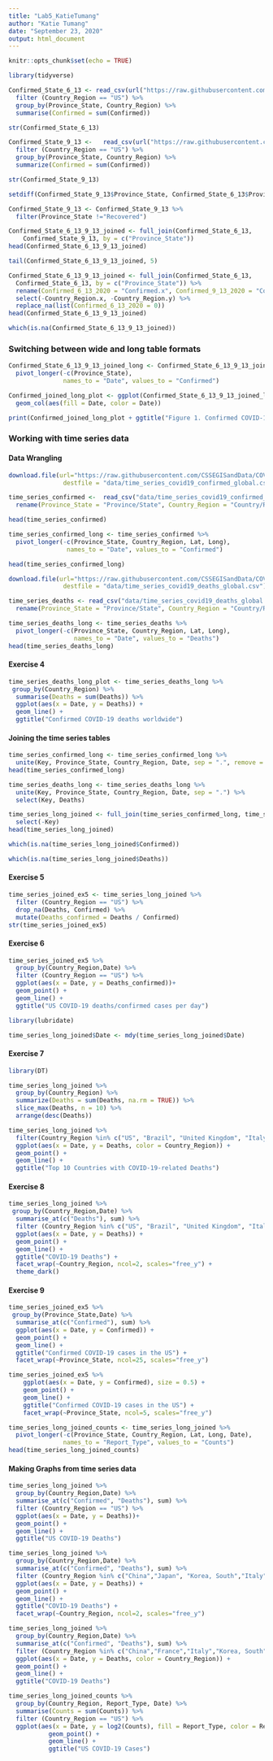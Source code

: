 ```yaml
---
title: "Lab5_KatieTumang"
author: "Katie Tumang"
date: "September 23, 2020"
output: html_document
---
```


```r
knitr::opts_chunk$set(echo = TRUE)
```

```r
library(tidyverse)
```

```r
Confirmed_State_6_13 <- read_csv(url("https://raw.githubusercontent.com/CSSEGISandData/COVID-19/master/csse_covid_19_data/csse_covid_19_daily_reports/06-13-2020.csv")) %>%
  filter (Country_Region == "US") %>% 
  group_by(Province_State, Country_Region) %>% 
  summarise(Confirmed = sum(Confirmed)) 
```


```r
str(Confirmed_State_6_13)
```

```r
Confirmed_State_9_13 <-   read_csv(url("https://raw.githubusercontent.com/CSSEGISandData/COVID-19/master/csse_covid_19_data/csse_covid_19_daily_reports/09-13-2020.csv")) %>% 
  filter (Country_Region == "US") %>% 
  group_by(Province_State, Country_Region) %>% 
  summarize(Confirmed = sum(Confirmed))
```

```r
str(Confirmed_State_9_13)
```

```r
setdiff(Confirmed_State_9_13$Province_State, Confirmed_State_6_13$Province_State)
```

```r
Confirmed_State_9_13 <- Confirmed_State_9_13 %>% 
  filter(Province_State !="Recovered")
```

```r
Confirmed_State_6_13_9_13_joined <- full_join(Confirmed_State_6_13,
    Confirmed_State_9_13, by = c("Province_State"))
head(Confirmed_State_6_13_9_13_joined)
```


```r
tail(Confirmed_State_6_13_9_13_joined, 5)
```

```r
Confirmed_State_6_13_9_13_joined <- full_join(Confirmed_State_6_13,
  Confirmed_State_6_13, by = c("Province_State")) %>% 
  rename(Confirmed_6_13_2020 = "Confirmed.x", Confirmed_9_13_2020 = "Confirmed.y") %>%
  select(-Country_Region.x, -Country_Region.y) %>% 
  replace_na(list(Confirmed_6_13_2020 = 0))
head(Confirmed_State_6_13_9_13_joined)
```

```r
which(is.na(Confirmed_State_6_13_9_13_joined))
```

### Switching between wide and long table formats

```r
Confirmed_State_6_13_9_13_joined_long <- Confirmed_State_6_13_9_13_joined %>% 
  pivot_longer(-c(Province_State),
               names_to = "Date", values_to = "Confirmed")
```

```r
Confirmed_joined_long_plot <- ggplot(Confirmed_State_6_13_9_13_joined_long, aes(x = Confirmed, y = Province_State)) +
  geom_col(aes(fill = Date, color = Date))
```

```r
print(Confirmed_joined_long_plot + ggtitle("Figure 1. Confirmed COVID-19 cases in the US") + labs(y="Province/state", x = "Confirmed cases"))
```


### Working with time series data
#### Data Wrangling

```r
download.file(url="https://raw.githubusercontent.com/CSSEGISandData/COVID-19/master/csse_covid_19_data/csse_covid_19_time_series/time_series_covid19_confirmed_global.csv", 
               destfile = "data/time_series_covid19_confirmed_global.csv")
```

```r
time_series_confirmed <-  read_csv("data/time_series_covid19_confirmed_global.csv")%>%
  rename(Province_State = "Province/State", Country_Region = "Country/Region")
```

```r
head(time_series_confirmed)
```

```r
time_series_confirmed_long <- time_series_confirmed %>%
  pivot_longer(-c(Province_State, Country_Region, Lat, Long),
                names_to = "Date", values_to = "Confirmed")
```

```r
head(time_series_confirmed_long)
```

```r
download.file(url="https://raw.githubusercontent.com/CSSEGISandData/COVID-19/master/csse_covid_19_data/csse_covid_19_time_series/time_series_covid19_deaths_global.csv", 
               destfile = "data/time_series_covid19_deaths_global.csv")
```

```r
time_series_deaths <- read_csv("data/time_series_covid19_deaths_global.csv") %>%
  rename(Province_State = "Province/State", Country_Region = "Country/Region")
```

```r
time_series_deaths_long <- time_series_deaths %>% 
  pivot_longer(-c(Province_State, Country_Region, Lat, Long),
                  names_to = "Date", values_to = "Deaths")
head(time_series_deaths_long)
```

#### Exercise 4

```r
time_series_deaths_long_plot <- time_series_deaths_long %>% 
 group_by(Country_Region) %>% 
  summarise(Deaths = sum(Deaths)) %>%
  ggplot(aes(x = Date, y = Deaths)) +
  geom_line() +
  ggtitle("Confirmed COVID-19 deaths worldwide")
```

#### Joining the time series tables

```r
time_series_confirmed_long <- time_series_confirmed_long %>% 
  unite(Key, Province_State, Country_Region, Date, sep = ".", remove = FALSE)
head(time_series_confirmed_long)
```

```r
time_series_deaths_long <- time_series_deaths_long %>% 
  unite(Key, Province_State, Country_Region, Date, sep = ".") %>% 
  select(Key, Deaths)
```

```r
time_series_long_joined <- full_join(time_series_confirmed_long, time_series_deaths_long, by = c("Key")) %>% 
  select(-Key)
head(time_series_long_joined)
```

```r
which(is.na(time_series_long_joined$Confirmed))
```

```r
which(is.na(time_series_long_joined$Deaths))
```

#### Exercise 5

```r
time_series_joined_ex5 <- time_series_long_joined %>% 
  filter (Country_Region == "US") %>% 
  drop_na(Deaths, Confirmed) %>% 
  mutate(Deaths_confirmed = Deaths / Confirmed)
str(time_series_joined_ex5)
```

#### Exercise 6

```r
time_series_joined_ex5 %>% 
  group_by(Country_Region,Date) %>% 
  filter (Country_Region == "US") %>% 
  ggplot(aes(x = Date, y = Deaths_confirmed))+
  geom_point() +
  geom_line() +
  ggtitle("US COVID-19 deaths/confirmed cases per day")
```

```r
library(lubridate)
```

```r
time_series_long_joined$Date <- mdy(time_series_long_joined$Date)
```

#### Exercise 7

```r
library(DT)
```

```r
time_series_long_joined %>% 
  group_by(Country_Region) %>% 
  summarize(Deaths = sum(Deaths, na.rm = TRUE)) %>% 
  slice_max(Deaths, n = 10) %>% 
  arrange(desc(Deaths))
```

```r
time_series_long_joined %>% 
  filter(Country_Region %in% c("US", "Brazil", "United Kingdom", "Italy", "Mexico", "France", "Spain", "India", "Iran", "Peru")) %>%
  ggplot(aes(x = Date, y = Deaths, color = Country_Region)) +
  geom_point() +
  geom_line() +
  ggtitle("Top 10 Countries with COVID-19-related Deaths")
```

#### Exercise 8

```r
time_series_long_joined %>% 
 group_by(Country_Region,Date) %>% 
  summarise_at(c("Deaths"), sum) %>%
  filter (Country_Region %in% c("US", "Brazil", "United Kingdom", "Italy", "Mexico", "France", "Spain", "India", "Iran", "Peru")) %>% 
  ggplot(aes(x = Date, y = Deaths)) +
  geom_point() +
  geom_line() +
  ggtitle("COVID-19 Deaths") +
  facet_wrap(~Country_Region, ncol=2, scales="free_y") +
  theme_dark()
```

#### Exercise 9

```r
time_series_joined_ex5 %>% 
 group_by(Province_State,Date) %>% 
  summarise_at(c("Confirmed"), sum) %>%
  ggplot(aes(x = Date, y = Confirmed)) +
  geom_point() +
  geom_line() +
  ggtitle("Confirmed COVID-19 cases in the US") +
  facet_wrap(~Province_State, ncol=25, scales="free_y")
```

```r
time_series_joined_ex5 %>% 
    ggplot(aes(x = Date, y = Confirmed), size = 0.5) +
    geom_point() +
    geom_line() +
    ggtitle("Confirmed COVID-19 cases in the US") +
    facet_wrap(~Province_State, ncol=5, scales="free_y")
```


```r
time_series_long_joined_counts <- time_series_long_joined %>% 
  pivot_longer(-c(Province_State, Country_Region, Lat, Long, Date),
               names_to = "Report_Type", values_to = "Counts")
head(time_series_long_joined_counts)
```

#### Making Graphs from time series data

```r
time_series_long_joined %>% 
  group_by(Country_Region,Date) %>% 
  summarise_at(c("Confirmed", "Deaths"), sum) %>% 
  filter (Country_Region == "US") %>% 
  ggplot(aes(x = Date, y = Deaths))+
  geom_point() +
  geom_line() +
  ggtitle("US COVID-19 Deaths")
```

```r
time_series_long_joined %>% 
  group_by(Country_Region,Date) %>% 
  summarise_at(c("Confirmed", "Deaths"), sum) %>%
  filter (Country_Region %in% c("China","Japan", "Korea, South","Italy","Spain","US")) %>% 
  ggplot(aes(x = Date, y = Deaths)) +
  geom_point() +
  geom_line() +
  ggtitle("COVID-19 Deaths") +
  facet_wrap(~Country_Region, ncol=2, scales="free_y")
```

```r
time_series_long_joined %>% 
  group_by(Country_Region,Date) %>% 
  summarise_at(c("Confirmed", "Deaths"), sum) %>% 
  filter (Country_Region %in% c("China","France","Italy","Korea, South","US")) %>% 
  ggplot(aes(x = Date, y = Deaths, color = Country_Region)) +
  geom_point() +
  geom_line() +
  ggtitle("COVID-19 Deaths")
```

```r
time_series_long_joined_counts %>% 
  group_by(Country_Region, Report_Type, Date) %>% 
  summarise(Counts = sum(Counts)) %>% 
  filter (Country_Region == "US") %>% 
  ggplot(aes(x = Date, y = log2(Counts), fill = Report_Type, color = Report_Type)) +
           geom_point() +
           geom_line() +
           ggtitle("US COVID-19 Cases")
```
